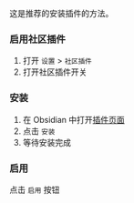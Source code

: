 
<ViaObsidianInfo />

这是推荐的安装插件的方法。

<Steps>

### 启用社区插件

1. 打开 `设置` > `社区插件`
2. 打开社区插件开关

### 安装

1. 在 Obsidian 中打开[插件页面](https://obsidian.md/plugins?id=media-extended)
2. 点击 `安装`
3. 等待安装完成

### 启用

点击 `启用` 按钮

</Steps>